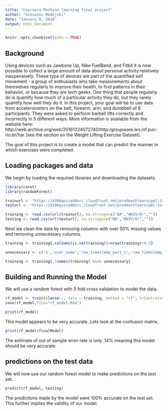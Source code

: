 ---
title: "Coursera Machine learning final project"
author: "Giovanni Madejski"
date: "January 8, 2018"
output: html_document
---

```{r setup, include=FALSE}
knitr::opts_chunk$set(echo = TRUE)
```

## Background
Using devices such as Jawbone Up, Nike FuelBand, and Fitbit it is now possible to collect a large amount of data about personal activity relatively inexpensively. These type of devices are part of the quantified self movement - a group of enthusiasts who take measurements about themselves regularly to improve their health, to find patterns in their behavior, or because they are tech geeks. One thing that people regularly do is quantify how much of a particular activity they do, but they rarely quantify how well they do it. In this project, your goal will be to use data from accelerometers on the belt, forearm, arm, and dumbbell of 6 participants. They were asked to perform barbell lifts correctly and incorrectly in 5 different ways. More information is available from the website here: http://web.archive.org/web/20161224072740/http:/groupware.les.inf.puc-rio.br/har (see the section on the Weight Lifting Exercise Dataset).

The goal of this project is to create a model that can predict the manner in which exercises were completed. 

## Loading packages and data
We begin by loading the required libraries and downloading the datasets.

```{r, message=FALSE, warning=FALSE}
library(caret)
library(randomForest)

trainurl <- "https://d396qusza40orc.cloudfront.net/predmachlearn/pml-training.csv"
testurl <- "https://d396qusza40orc.cloudfront.net/predmachlearn/pml-testing.csv"

training <- read.csv(url(trainurl), na.strings=c("NA","#DIV/0!",""))
testing <- read.csv(url(testurl), na.strings=c("NA","#DIV/0!",""))
```
 
Next we clean the data by removing columns with over 50% missing values and removing unnecessary columns.
```{r}
training <- training[,colSums(is.na(training))<nrow(training)*0.5]

unnecessary <- c('X','user_name','raw_timestamp_part_1','raw_timestamp_part_2','cvtd_timestamp','new_window')

training <- training[,!names(training) %in% unnecessary]

```

## Building and Running the Model
 We will use a random forest with 5 fold cross validation to model the data.
```{r}
rf_model <- train(classe~., data = training, method = "rf", trControl=trainControl(method="cv",number=5))
save(rf_model,file="rf_model.Rda")

print(rf_model)
```

This model appears to be very accurate. Lets look at the confusion matrix.
```{r}
print(rf_model$finalModel)
```

The estimate of out of sample error rate is only .14% meaning this model should be very accurate.

## predictions on the test data
We will now use our random forest model to make predictions on the test set.
```{r}
predict(rf_model, testing)
```

The predictions made by the model were 100% accurate on the test set. This further implies the validity of our model.